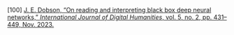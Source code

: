 \[100\]	[J. E. Dobson, “On reading and interpreting black box deep neural networks,” *International Journal of Digital Humanities*, vol. 5, no. 2, pp. 431–449, Nov. 2023\.](http://paperpile.com/b/Lj1YHA/WKtGj)